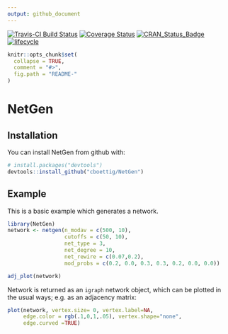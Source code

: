 ```yaml
---
output: github_document
---
```


[![Travis-CI Build Status](https://travis-ci.org/cboettig/NetGen.svg?branch=master)](https://travis-ci.org/cboettig/NetGen)
[![Coverage Status](https://img.shields.io/codecov/c/github/cboettig/NetGen/master.svg)](https://codecov.io/github/cboettig/NetGen?branch=master)
[![CRAN_Status_Badge](http://www.r-pkg.org/badges/version/NetGen)](https://cran.r-project.org/package=NetGen)
[![lifecycle](https://img.shields.io/badge/lifecycle-experimental-orange.svg)](https://www.tidyverse.org/lifecycle/#experimental)

<!-- README.md is generated from README.Rmd. Please edit that file -->

```r
knitr::opts_chunk$set(
  collapse = TRUE,
  comment = "#>",
  fig.path = "README-"
)
```

# NetGen


## Installation

You can install NetGen from github with:

```r
# install.packages("devtools")
devtools::install_github("cboettig/NetGen")
```

## Example

This is a basic example which generates a network. 

```r
library(NetGen)
network <- netgen(n_modav = c(500, 10), 
                  cutoffs = c(50, 10), 
                  net_type = 3, 
                  net_degree = 10,
                  net_rewire = c(0.07,0.2),
                  mod_probs = c(0.2, 0.0, 0.3, 0.3, 0.2, 0.0, 0.0))
```



```r
adj_plot(network)
```

Network is returned as an `igraph` network object, which can be plotted in the usual ways; e.g. as an adjacency matrix: 

```r
plot(network, vertex.size= 0, vertex.label=NA, 
     edge.color = rgb(.1,0,1,.05), vertex.shape="none", 
     edge.curved =TRUE)
```


